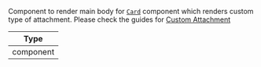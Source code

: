 Component to render main body for [`Card`](../../../ui-components/card.mdx) component which renders custom type of attachment. Please check the guides for [Custom Attachment](/reactnative/guides/custom-attachment)

| Type |
| - |
| component |
